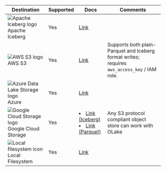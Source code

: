 | Destination                                                                                                         | Supported | Docs                                                                                                          | Comments                                                                                     |
| ------------------------------------------------------------------------------------------------------------------- | --------- | ------------------------------------------------------------------------------------------------------------- | -------------------------------------------------------------------------------------------- |
| <img src="/img/logo/iceberg.webp"  className="mt-3"  height={20} alt="Apache Iceberg logo" loading="lazy" decoding="async" /> Apache Iceberg         | Yes       | [Link](/docs/writers/iceberg/overview)                                                                        |                                                                                              |
| <img src="/img/logo/s3.webp"  className="mt-3"  height={20} alt="AWS S3 logo" loading="lazy" decoding="async" /> AWS S3                              | Yes       | [Link](/docs/writers/parquet/s3/)                                                                             | Supports both plain-Parquet and Iceberg format writes; requires `aws_access_key` / IAM role. |
| <img src="/img/logo/azure-adls.webp"  className="mt-3"  height={20} alt="Azure Data Lake Storage logo" loading="lazy" decoding="async" /> Azure      | Yes       | [Link](/docs/writers/iceberg/azure/)                                                                          |                                                                                              |
| <img src="/img/logo/gcs.webp"  className="mt-3"  height={20} alt="Google Cloud Storage logo" loading="lazy" decoding="async" /> Google Cloud Storage | Yes       | <li>[Link (Iceberg)](/docs/writers/iceberg/gcs/)</li> <li> [Link (Parquet)](/docs/writers/parquet/gcs/) </li> | Any S3 protocol compliant object store can work with OLake                                   |
| <img src="/img/logo/local.webp"  className="mt-3"  height={20} alt="Local filesystem icon" loading="lazy" decoding="async" /> Local Filesystem       | Yes       | [Link](/docs/writers/parquet/troubleshoot)                                                                    |                                                                                              |
